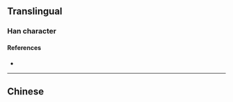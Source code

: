 {{also|亞|亜|𠀜}}
{{character info}}
==Translingual==
{{stroke order}}
{{Han simplified forms|亞|亜|亚}}

===Han character===
{{Han char|rn=7|rad=二|as=04|sn=6|four=|canj=MTC|ids=⿱一业}}

====References====
* {{Han ref|kx=0087.081|hdz=10017.140|uh=4E9A|ud=20122}}

----

==Chinese==
{{zh-see|亞}}